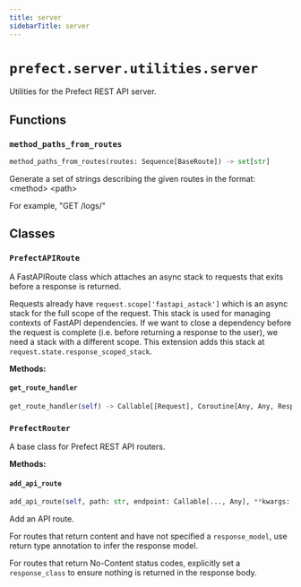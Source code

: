 ```yaml
---
title: server
sidebarTitle: server
---
```


# `prefect.server.utilities.server`



Utilities for the Prefect REST API server.


## Functions

### `method_paths_from_routes` <sup><a href="https://github.com/PrefectHQ/prefect/blob/main/src/prefect/server/utilities/server.py#L15" target="_blank"><Icon icon="github" size="14" /></a></sup>

```python
method_paths_from_routes(routes: Sequence[BaseRoute]) -> set[str]
```


Generate a set of strings describing the given routes in the format: &lt;method&gt; &lt;path&gt;

For example, "GET /logs/"


## Classes

### `PrefectAPIRoute` <sup><a href="https://github.com/PrefectHQ/prefect/blob/main/src/prefect/server/utilities/server.py#L30" target="_blank"><Icon icon="github" size="14" /></a></sup>


A FastAPIRoute class which attaches an async stack to requests that exits before
a response is returned.

Requests already have `request.scope['fastapi_astack']` which is an async stack for
the full scope of the request. This stack is used for managing contexts of FastAPI
dependencies. If we want to close a dependency before the request is complete
(i.e. before returning a response to the user), we need a stack with a different
scope. This extension adds this stack at `request.state.response_scoped_stack`.


**Methods:**

#### `get_route_handler` <sup><a href="https://github.com/PrefectHQ/prefect/blob/main/src/prefect/server/utilities/server.py#L42" target="_blank"><Icon icon="github" size="14" /></a></sup>

```python
get_route_handler(self) -> Callable[[Request], Coroutine[Any, Any, Response]]
```

### `PrefectRouter` <sup><a href="https://github.com/PrefectHQ/prefect/blob/main/src/prefect/server/utilities/server.py#L59" target="_blank"><Icon icon="github" size="14" /></a></sup>


A base class for Prefect REST API routers.


**Methods:**

#### `add_api_route` <sup><a href="https://github.com/PrefectHQ/prefect/blob/main/src/prefect/server/utilities/server.py#L68" target="_blank"><Icon icon="github" size="14" /></a></sup>

```python
add_api_route(self, path: str, endpoint: Callable[..., Any], **kwargs: Any) -> None
```

Add an API route.

For routes that return content and have not specified a `response_model`,
use return type annotation to infer the response model.

For routes that return No-Content status codes, explicitly set
a `response_class` to ensure nothing is returned in the response body.

